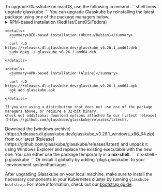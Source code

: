 
<Tabs groupId="operating-systems">
  <TabItem value="mac" label="macOS">
    To upgrade Glasskube on macOS, use the following command:
    ```shell
    brew upgrade glasskube
    ```
  </TabItem>
  <TabItem value="linux" label="Linux">
    You can upgrade Glasskube by reinstalling the latest package using one of the package managers below.
    <details>
      <summary>RPM-based installation (RedHat/CentOS/Fedora)</summary>
      ```
      dnf install https://releases.dl.glasskube.dev/glasskube_v0.26.1_amd64.rpm
      ```
    </details>

    <details>
      <summary>DEB-based installation (Ubuntu/Debian)</summary>
      ```
      curl -LO https://releases.dl.glasskube.dev/glasskube_v0.26.1_amd64.deb
      sudo dpkg -i glasskube_v0.26.1_amd64.deb
      ```
    </details>

    <details>
      <summary>APK-based installation (Alpine)</summary>
      ```
      curl -LO https://releases.dl.glasskube.dev/glasskube_v0.26.1_amd64.apk
      apk add glasskube.apk
      ```
    </details>

    If you are using a distribution that does not use one of the package managers above, or require a 32-bit binary,
    check out additional download options attached to our [latest release](https://github.com/glasskube/glasskube/releases/latest).
  </TabItem>

  <TabItem value="win" label="Windows">
    Download the [windows archive](https://releases.dl.glasskube.dev/glasskube_v0.26.1_windows_x86_64.zip) from our
    latest [Release](https://github.com/glasskube/glasskube/releases/latest) and unpack it using Windows Explorer and replace the existing executable with the new one.
  </TabItem>

  <TabItem value="nixos" label="NixOS/Nixpkgs">
    You can either use the package temporarily in a <b>nix-shell</b>:
    ```
    nix-shell -p glasskube
    ```
    Or install it globally by adding `pkgs.glasskube` to your `environment.systemPackages`.
  </TabItem>
</Tabs>

<br />

After upgrading Glasskube on your local machine, make sure to install the necessary components in your Kubernetes cluster by running `glasskube bootstrap`.
For more information, check out our [bootstrap guide](/products/package-manager/docs/getting-started/bootstrap).

